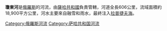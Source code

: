 '''瓊東河'''是[[俄羅斯|俄羅斯]]的河流，由[[薩哈共和國|薩哈共和國]]負責管轄，河道全長606公里，流域面積約18,900平方公里，河水主要來自融雪和雨水，最終注入[[拉普捷夫海|拉普捷夫海]]。

{{Russia-geo-stub}}

[[Category:俄羅斯河流|Category:俄羅斯河流]]
[[Category:萨哈共和国河流|Category:萨哈共和国河流]]